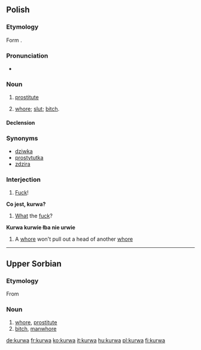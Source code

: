 {{also|kurwą}}
==Polish==

===Etymology===
Form {{proto|Slavic|kury|lang=pl}}.

===Pronunciation===
* {{IPA|[ˈkurva]|lang=pl}}

===Noun===
{{infl|pl|noun|g=f}}

# {{vulgar|lang=pl}} [[prostitute]]
# {{context|offensive|vulgar|lang=pl}} [[whore]]; [[slut]]; [[bitch]].

====Declension====
{{pl-decl-noun
|kurwa|kurwy
|kurwy|kurew
|kurwie|kurwom
|kurwę|kurwy
|kurwą|kurwami
|kurwie|kurwach
|kurwo|kurwy
}}

===Synonyms===
* [[dziwka]]
* [[prostytutka]]
* [[zdzira]]

===Interjection===
{{infl|pl|interjection}}

# [[fuck|Fuck]]!

<!--These need to be moved to the respective pages-->

'''Co jest, kurwa?'''

# [[what|What]] the [[fuck]]?


'''Kurwa kurwie łba nie urwie'''

# A [[whore]] won't pull out a head of another [[whore]]

----

==Upper Sorbian==

===Etymology===
From {{proto|Slavic|kury|lang=hsb}}

===Noun===
{{infl|hsb|noun|g=f}}

# [[whore]], [[prostitute]]
# [[bitch]], [[manwhore]]

[[de:kurwa]]
[[fr:kurwa]]
[[ko:kurwa]]
[[it:kurwa]]
[[hu:kurwa]]
[[pl:kurwa]]
[[fi:kurwa]]